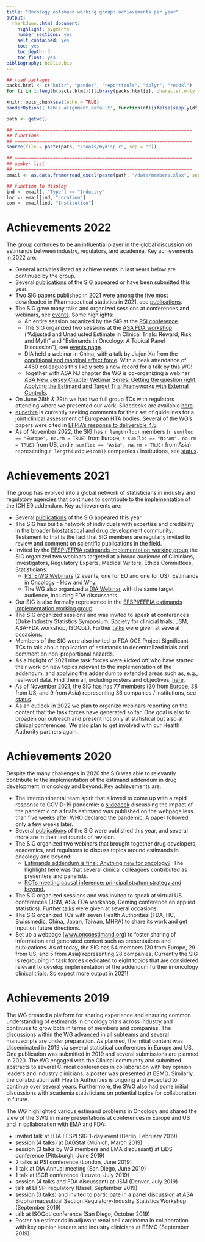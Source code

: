 ```yaml
---
title: "Oncology estimand working group: achievements per year"
output: 
  rmarkdown::html_document:
    highlight: pygments
    number_sections: yes
    self_contained: yes
    toc: yes
    toc_depth: 3
    toc_float: yes
bibliography: biblio.bib
---
```


```r
## load packages
packs.html <- c("knitr", "pander", "reporttools", "dplyr", "readxl")
for (i in 1:length(packs.html)){library(packs.html[i], character.only = TRUE)}

knitr::opts_chunk$set(echo = TRUE)
panderOptions('table.alignment.default', function(df){ifelse(sapply(df, is.numeric), 'right', 'left')})

path <- getwd()

## =================================================================
## functions
## =================================================================
source(file = paste(path, "/tools/mydisp.r", sep = ""))

## =================================================================
## member list
## =================================================================
email <- as.data.frame(read_excel(paste(path, "/data/members.xlsx", sep = ""), col_types = NULL))

## function to display
ind <- email[, "Type"] == "Industry" 
loc <- email[ind, "Location"]
com <- email[ind, "Institution"]
```

# Achievements 2022

The group continues to be an influential player in the global discussion on estimands between industry, regulators, and academia. Key achievements in 2022 are:

- General activities listed as achievements in last years below are continued by the group.
- Several [publications](publications.html) of the SIG appeared or have been submitted this year. 
- Two SIG papers published in 2021 were among the five most downloaded in Pharmaceutical statistics in 2021, see [publications](publications.html).
- The SIG gave many talks and organized sessions at conferences and webinars, see [events](events_past.html). Some highlights:
  - An entire session organized by the SIG at the [PSI conference](events_past.html#psi-annual-conference).
  - The SIG organized two sessions at the [ASA FDA workshop](https://ww2.amstat.org/meetings/biop/2022/) ("Adjusted and Unadjusted Estimate in Clinical Trials: Reward, Risk and Myth" and "Estimands in Oncology: A Topical Panel Discussion"), see [events page](events_past.html#asa-biopharmaceutical-section-regulatory-industry-statistics-workshop).
  - DIA held a webinar in China, with a talk by Jiajun Xu from the [conditional and marginal effect force](taskforces.html#conditional-vs.-marginal-effects). With a peak attendance of 4460 colleagues this likely sets a new record for a talk by this WG!
  - Together with ASA NJ chapter the WG is co-organizing a webinar [ASA New Jersey Chapter Webinar Series: Getting the question right: Applying the Estimand and Target Trial Frameworks with External Controls
](communication/20221202_ASA_NJ_TTF_estimands.pdf).
- On June 28th & 29th we had two full group TCs with regulators attending where we presented our work. Slidedecks are available [here](ha.html).
- [eunethta](https://www.eunethta.eu/) is currently seeking comments for their set of guidelines for a joint clinical assessment of European HTA bodies. Several of the WG's papers were cited in [EFPIA's response to deliverable 4.5](https://www.eunethta.eu/d4-5/).
- As of November 2022, the SIG has `r length(loc)` members (`r sum(loc == "Europe", na.rm = TRUE)` from Europe, `r sum(loc == "NorAm", na.rm = TRUE)` from US, and `r sum(loc == "Asia", na.rm = TRUE)` from Asia) representing `r length(unique(com))` companies / institutions, see [status](status.html).

# Achievements 2021

The group has evolved into a global network of statisticians in industry and regulatory agencies that continues to contribute to the implementation of the ICH E9 addendum. Key achievements are:

-   Several [publications](publications.html) of the SIG appeared this year.
-   The SIG has built a network of individuals with expertise and credibility in the broader biostatistical and drug development community. Testament to that is the fact that SIG members are regularly invited to review and comment on scientific publications in the field.
-   Invited by the [EFSPI/EFPIA estimands implementation working group](https://www.efspi.org/EFSPI/Working_Groups/EFSPI_EFPIA_EIWG.aspx) the SIG organized two webinars targeted at a broad audience of Clinicians, Investigators, Regulatory Experts, Medical Writers, Ethics Committees, Statisticians:
    - [PSI EIWG Webinars](events_past.html#psi-eiwg-webinar-estimands-in-oncology---how-and-why) (2 events, one for EU and one for US): Estimands in Oncology - How and Why.
    - The WG also organized a [DIA Webinar](events_past.html#dia-webinar-estimands-how-and-why---a-real-life-case-study-in-oncology) with the same target audience, including FDA discussants.
-   Our SIG is also formally represented in the [EFSPI/EFPIA estimands implementation working group](https://www.efspi.org/EFSPI/Working_Groups/EFSPI_EFPIA_EIWG.aspx).
-   The SIG organized sessions and was invited to speak at conferences (Duke Industry Statistics Symposium, Society for clinicial trials, JSM, ASA-FDA workshop, ISOQoL). Further [talks](events_past.html) were given at several occasions.
-   Members of the SIG were also invited to FDA OCE Project Significant TCs to talk about application of estimands to decentralized trials and comment on non-proportional hazards.
-   As a higlight of 2021 nine task forces were kicked off who have started their work on new topics relevant to the implementation of the addendum, and applying the addendum to extended areas such as, e.g., real-worl data. Find them all, including rosters and objectives, [here](taskforces.html).
-   As of November 2021, the SIG has has 77 members (30 from Europe, 38 from US, and 9 from Asia) representing 36 companies / institutions, see [status](status.html).
-   As an outlook in 2022 we plan to organize webinars reporting on the content that the task forces have generated so far. One goal is also to broaden our outreach and present not only at statistical but also at clinical conferences. We also plan to get involved with our Health Authority partners again.

# Achievements 2020

Despite the many challenges in 2020 the SIG was able to relevantly contribute to the implementation of the estimand addendum in drug development in oncology and beyond. Key achievements are:

-   The intercontinental team spirit that allowed to come up with a rapid response to COVID-19 pandemic: a [slidedeck](https://oncoestimand.github.io/oncowg_webpage/talks/onco_estimand_COVID-19_slidedeck_v1.pdf) discussing the impact of the pandemic on a trial's estimand was published on the webpage less than five weeks after WHO declared the pandemic. A [paper](https://doi.org/10.1080/19466315.2020.1785543) followed only a few weeks later.
-   Several [publications](publications.html) of the SIG were published this year, and several more are in their last rounds of revision.
-   The SIG organized two webinars that brought together drug developers, academics, and regulators to discuss topics around estimands in oncology and beyond:
    -   [Estimands addendum is final: Anything new for oncology?](https://baselbiometrics.github.io/home/docs/events_past.html#29062020:_Joint_EFSPI__BBS_Webinar:_Estimands_addendum_is_final:_Anything_new_for_oncology): The highlight here was that several clinical colleagues contributed as presenters and panelists.
    -   [RCTs meeting causal inference: principal stratum strategy and beyond.](https://baselbiometrics.github.io/home/docs/events_past.html#07092020:_BBS_Webinar_RCTs_meeting_causal_inference:_principal_stratum_strategy_and_beyond)
-   The SIG organized sessions and was invited to speak at virtual US conferences (JSM, ASA-FDA workshop, Deming conference on applied statistics). Further [talks](events_past.html) were given at several occasions.
-   The SIG organized TCs with seven Health Authorities (FDA, HC, Swissmedic, China, Japan, Taiwan, MHRA) to share its work and get input on future directions.
-   Set up a webpage ([www.oncoestimand.org](http://www.oncoestimand.org/)) to foster sharing of information and generated content such as presentations and publications. As of today, the SIG has 54 members (20 from Europe, 29 from US, and 5 from Asia) representing 28 companies. Currently the SIG is regrouping in task forces dedicated to eight topics that are considered relevant to develop implementation of the addendum further in oncology clinical trials. So expect more output in 2021!

# Achievements 2019

The WG created a platform for sharing experience and ensuring common understanding of estimands in oncology trials across industry and continues to grow both in terms of members and companies. The discussions within the WG advanced in all subteams and several manuscripts are under preparation. As planned, the initial content was disseminated in 2019 via several statistical conferences in Europe and US. One publication was submitted in 2019 and several submissions are planned in 2020. The WG engaged with the Clinical community and submitted abstracts to several Clinical conferences in collaboration with key opinion leaders and industry clinicians, a poster was presented at ESMO. Similarly, the collaboration with Health Authorities is ongoing and expected to continue over several years. Furthermore, the SWG also had some initial discussions with academia statisticians on potential topics for collaboration in future.

The WG highlighted various estimand problems in Oncology and shared the view of the SWG in many presentations at conferences in Europe and US and in collaboration with EMA and FDA:

-   invited talk at HTA EFSPI SIG 1-day event (Berlin, February 2019)
-   session (4 talks) at DAGStat (Munich, March 2019)
-   session (3 talks by WG members and EMA discussant) at LiDS conference (Pittsburgh, June 2019)
-   2 talks at PSI conference (London, June 2019)
-   1 talk at DIA Annual meeting (San Diego, June 2019)
-   1 talk at ISCB conference (Leuven, July 2019)
-   session (4 talks and FDA discussant) at JSM (Denver, July 2019)
-   talk at EFSPI regulatory (Basel, September 2019)
-   session (3 talks) and invited to participate in a panel discussion at ASA Biopharmaceutical Section Regulatory-Industry Statistics Workshop (September 2019)
-   talk at ISOQoL conference (San Diego, October 2019)
-   Poster on estimands in adjuvant renal cell carcinoma in collaboration with key opinion leaders and industry clinicians at ESMO (September 2019)
